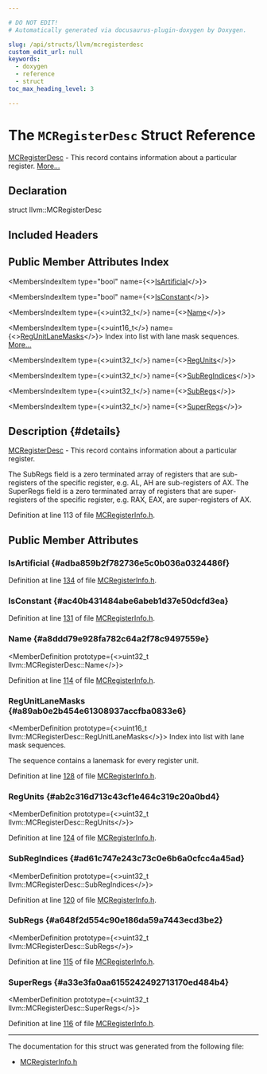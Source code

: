 ```yaml
---

# DO NOT EDIT!
# Automatically generated via docusaurus-plugin-doxygen by Doxygen.

slug: /api/structs/llvm/mcregisterdesc
custom_edit_url: null
keywords:
  - doxygen
  - reference
  - struct
toc_max_heading_level: 3

---
```





# The `MCRegisterDesc` Struct Reference

<DoxygenPage pluginConfig={pluginConfig}>

<a href="/docs/api/structs/llvm/mcregisterdesc">MCRegisterDesc</a> - This record contains information about a particular register. <a href="#details">More...</a>

## Declaration

<CodeBlock>struct llvm::MCRegisterDesc</CodeBlock>

## Included Headers

<IncludesList>
<IncludesListItem
  filePath="llvm/MC/MCRegisterInfo.h"
  permalink="/docs/api/files/include/include/llvm/include/llvm/mc/mcregisterinfo-h"
  isLocal="true" />
</IncludesList>

## Public Member Attributes Index

<MembersIndex>

<MembersIndexItem
  type="bool"
  name={<><a href="#adba859b2f782736e5c0b036a0324486f">IsArtificial</a></>}>
</MembersIndexItem>

<MembersIndexItem
  type="bool"
  name={<><a href="#ac40b431484abe6abeb1d37e50dcfd3ea">IsConstant</a></>}>
</MembersIndexItem>

<MembersIndexItem
  type={<>uint32&#95;t</>}
  name={<><a href="#a8ddd79e928fa782c64a2f78c9497559e">Name</a></>}>
</MembersIndexItem>

<MembersIndexItem
  type={<>uint16&#95;t</>}
  name={<><a href="#a89ab0e2b454e61308937accfba0833e6">RegUnitLaneMasks</a></>}>
Index into list with lane mask sequences. <a href="#a89ab0e2b454e61308937accfba0833e6">More...</a>
</MembersIndexItem>

<MembersIndexItem
  type={<>uint32&#95;t</>}
  name={<><a href="#ab2c316d713c43cf1e464c319c20a0bd4">RegUnits</a></>}>
</MembersIndexItem>

<MembersIndexItem
  type={<>uint32&#95;t</>}
  name={<><a href="#ad61c747e243c73c0e6b6a0cfcc4a45ad">SubRegIndices</a></>}>
</MembersIndexItem>

<MembersIndexItem
  type={<>uint32&#95;t</>}
  name={<><a href="#a648f2d554c90e186da59a7443ecd3be2">SubRegs</a></>}>
</MembersIndexItem>

<MembersIndexItem
  type={<>uint32&#95;t</>}
  name={<><a href="#a33e3fa0aa6155242492713170ed484b4">SuperRegs</a></>}>
</MembersIndexItem>

</MembersIndex>

## Description {#details}

<a href="/docs/api/structs/llvm/mcregisterdesc">MCRegisterDesc</a> - This record contains information about a particular register.

The SubRegs field is a zero terminated array of registers that are sub-registers of the specific register, e.g. AL, AH are sub-registers of AX. The SuperRegs field is a zero terminated array of registers that are super-registers of the specific register, e.g. RAX, EAX, are super-registers of AX.

Definition at line 113 of file <a href="/docs/api/files/include/include/llvm/include/llvm/mc/mcregisterinfo-h">MCRegisterInfo.h</a>.

<SectionDefinition>

## Public Member Attributes

### IsArtificial {#adba859b2f782736e5c0b036a0324486f}

<MemberDefinition
  prototype="bool llvm::MCRegisterDesc::IsArtificial">

Definition at line <a href="/docs/api/files/include/include/llvm/include/llvm/mc/mcregisterinfo-h/#l00134">134</a> of file <a href="/docs/api/files/include/include/llvm/include/llvm/mc/mcregisterinfo-h">MCRegisterInfo.h</a>.
</MemberDefinition>

### IsConstant {#ac40b431484abe6abeb1d37e50dcfd3ea}

<MemberDefinition
  prototype="bool llvm::MCRegisterDesc::IsConstant">

Definition at line <a href="/docs/api/files/include/include/llvm/include/llvm/mc/mcregisterinfo-h/#l00131">131</a> of file <a href="/docs/api/files/include/include/llvm/include/llvm/mc/mcregisterinfo-h">MCRegisterInfo.h</a>.
</MemberDefinition>

### Name {#a8ddd79e928fa782c64a2f78c9497559e}

<MemberDefinition
  prototype={<>uint32&#95;t llvm::MCRegisterDesc::Name</>}>

Definition at line <a href="/docs/api/files/include/include/llvm/include/llvm/mc/mcregisterinfo-h/#l00114">114</a> of file <a href="/docs/api/files/include/include/llvm/include/llvm/mc/mcregisterinfo-h">MCRegisterInfo.h</a>.
</MemberDefinition>

### RegUnitLaneMasks {#a89ab0e2b454e61308937accfba0833e6}

<MemberDefinition
  prototype={<>uint16&#95;t llvm::MCRegisterDesc::RegUnitLaneMasks</>}>
Index into list with lane mask sequences.

The sequence contains a lanemask for every register unit.

Definition at line <a href="/docs/api/files/include/include/llvm/include/llvm/mc/mcregisterinfo-h/#l00128">128</a> of file <a href="/docs/api/files/include/include/llvm/include/llvm/mc/mcregisterinfo-h">MCRegisterInfo.h</a>.
</MemberDefinition>

### RegUnits {#ab2c316d713c43cf1e464c319c20a0bd4}

<MemberDefinition
  prototype={<>uint32&#95;t llvm::MCRegisterDesc::RegUnits</>}>

Definition at line <a href="/docs/api/files/include/include/llvm/include/llvm/mc/mcregisterinfo-h/#l00124">124</a> of file <a href="/docs/api/files/include/include/llvm/include/llvm/mc/mcregisterinfo-h">MCRegisterInfo.h</a>.
</MemberDefinition>

### SubRegIndices {#ad61c747e243c73c0e6b6a0cfcc4a45ad}

<MemberDefinition
  prototype={<>uint32&#95;t llvm::MCRegisterDesc::SubRegIndices</>}>

Definition at line <a href="/docs/api/files/include/include/llvm/include/llvm/mc/mcregisterinfo-h/#l00120">120</a> of file <a href="/docs/api/files/include/include/llvm/include/llvm/mc/mcregisterinfo-h">MCRegisterInfo.h</a>.
</MemberDefinition>

### SubRegs {#a648f2d554c90e186da59a7443ecd3be2}

<MemberDefinition
  prototype={<>uint32&#95;t llvm::MCRegisterDesc::SubRegs</>}>

Definition at line <a href="/docs/api/files/include/include/llvm/include/llvm/mc/mcregisterinfo-h/#l00115">115</a> of file <a href="/docs/api/files/include/include/llvm/include/llvm/mc/mcregisterinfo-h">MCRegisterInfo.h</a>.
</MemberDefinition>

### SuperRegs {#a33e3fa0aa6155242492713170ed484b4}

<MemberDefinition
  prototype={<>uint32&#95;t llvm::MCRegisterDesc::SuperRegs</>}>

Definition at line <a href="/docs/api/files/include/include/llvm/include/llvm/mc/mcregisterinfo-h/#l00116">116</a> of file <a href="/docs/api/files/include/include/llvm/include/llvm/mc/mcregisterinfo-h">MCRegisterInfo.h</a>.
</MemberDefinition>

</SectionDefinition>

<hr/>

The documentation for this struct was generated from the following file:

<ul>
<li><a href="/docs/api/files/include/include/llvm/include/llvm/mc/mcregisterinfo-h">MCRegisterInfo.h</a></li>
</ul>

</DoxygenPage>
